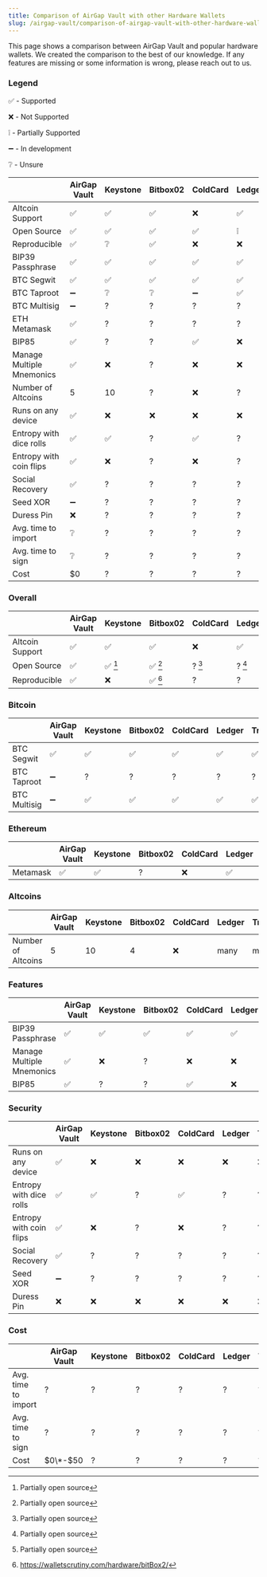 ```yaml
---
title: Comparison of AirGap Vault with other Hardware Wallets
slug: /airgap-vault/comparison-of-airgap-vault-with-other-hardware-wallets
---
```


This page shows a comparison between AirGap Vault and popular hardware wallets. We created the comparison to the best of our knowledge. If any features are missing or some information is wrong, please reach out to us.

### Legend

✅ - Supported

❌ - Not Supported

❕ - Partially Supported

➖ - In development

❔ - Unsure

|                           | AirGap Vault | Keystone | Bitbox02 | ColdCard | Ledger | Trezor |
| ------------------------- | ------------ | -------- | -------- | -------- | ------ | ------ |
| Altcoin Support           | ✅           | ✅       | ✅       | ❌       | ✅     | ✅     |
| Open Source               | ✅           | ✅       | ✅       | ✅       | ❕     | ✅     |
| Reproducible              | ✅           | ❔       | ✅       | ❌       | ❌     | ✅     |
| BIP39 Passphrase          | ✅           | ✅       | ✅       | ✅       | ✅     | ✅     |
| BTC Segwit                | ✅           | ✅       | ✅       | ✅       | ✅     | ✅     |
| BTC Taproot               | ➖           | ❔       | ❔       | ➖       | ✅     | ✅     |
| BTC Multisig              | ➖           | ?        | ?        | ?        | ?      | ?      |
| ETH Metamask              | ✅           | ?        | ?        | ?        | ?      | ?      |
| BIP85                     | ✅           | ?        | ?        | ✅       | ❌     | ?      |
| Manage Multiple Mnemonics | ✅           | ❌       | ?        | ❌       | ❌     | ?      |
| Number of Altcoins        | 5            | 10       | ?        | ❌       | ?      | ?      |
| Runs on any device        | ✅           | ❌       | ❌       | ❌       | ❌     | ❌     |
| Entropy with dice rolls   | ✅           | ✅       | ?        | ✅       | ?      | ?      |
| Entropy with coin flips   | ✅           | ❌       | ?        | ❌       | ?      | ?      |
| Social Recovery           | ✅           | ?        | ?        | ?        | ?      | ?      |
| Seed XOR                  | ➖           | ?        | ?        | ?        | ?      | ?      |
| Duress Pin                | ❌           | ?        | ?        | ?        | ?      | ?      |
| Avg. time to import       | ❔           | ?        | ?        | ?        | ?      | ?      |
| Avg. time to sign         | ❔           | ?        | ?        | ?        | ?      | ?      |
| Cost                      | $0           | ?        | ?        | ?        | ?      | ?      |

### Overall

|                 | AirGap Vault | Keystone | Bitbox02 | ColdCard | Ledger | Trezor |
| --------------- | ------------ | -------- | -------- | -------- | ------ | ------ |
| Altcoin Support | ✅           | ✅       | ✅       | ❌       | ✅     | ✅     |
| Open Source     | ✅           | ✅ [^1]  | ✅ [^2]  | ? [^3]   | ? [^4] | ? [^5] |
| Reproducible    | ✅           | ❌       | ✅ [^6]  | ?        | ?      | ?      |

[^1]: Partially open source
[^2]: Partially open source
[^3]: Partially open source
[^4]: Partially open source
[^5]: Partially open source
[^6]: https://walletscrutiny.com/hardware/bitBox2/

### Bitcoin

|              | AirGap Vault | Keystone | Bitbox02 | ColdCard | Ledger | Trezor |
| ------------ | ------------ | -------- | -------- | -------- | ------ | ------ |
| BTC Segwit   | ✅           | ✅       | ✅       | ✅       | ✅     | ✅     |
| BTC Taproot  | ➖           | ?        | ?        | ?        | ?      | ?      |
| BTC Multisig | ➖           | ✅       | ✅       | ✅       | ✅     | ✅     |

### Ethereum

|          | AirGap Vault | Keystone | Bitbox02 | ColdCard | Ledger | Trezor |
| -------- | ------------ | -------- | -------- | -------- | ------ | ------ |
| Metamask | ✅           | ✅       | ?        | ❌       | ✅     | ✅     |

### Altcoins

|                    | AirGap Vault | Keystone | Bitbox02 | ColdCard | Ledger | Trezor |
| ------------------ | ------------ | -------- | -------- | -------- | ------ | ------ |
| Number of Altcoins | 5            | 10       | 4        | ❌       | many   | many   |

### Features

|                           | AirGap Vault | Keystone | Bitbox02 | ColdCard | Ledger | Trezor |
| ------------------------- | ------------ | -------- | -------- | -------- | ------ | ------ |
| BIP39 Passphrase          | ✅           | ✅       | ✅       | ✅       | ✅     | ✅     |
| Manage Multiple Mnemonics | ✅           | ❌       | ?        | ❌       | ❌     | ?      |
| BIP85                     | ✅           | ?        | ?        | ✅       | ❌     | ?      |

### Security

|                         | AirGap Vault | Keystone | Bitbox02 | ColdCard | Ledger | Trezor |
| ----------------------- | ------------ | -------- | -------- | -------- | ------ | ------ |
| Runs on any device      | ✅           | ❌       | ❌       | ❌       | ❌     | ❌     |
| Entropy with dice rolls | ✅           | ✅       | ?        | ✅       | ?      | ?      |
| Entropy with coin flips | ✅           | ❌       | ?        | ❌       | ?      | ?      |
| Social Recovery         | ✅           | ?        | ?        | ?        | ?      | ?      |
| Seed XOR                | ➖           | ?        | ?        | ?        | ?      | ?      |
| Duress Pin              | ❌           | ❌       | ❌       | ❌       | ❌     | ❌     |

### Cost

|                     | AirGap Vault | Keystone | Bitbox02 | ColdCard | Ledger | Trezor |
| ------------------- | ------------ | -------- | -------- | -------- | ------ | ------ |
| Avg. time to import | ?            | ?        | ?        | ?        | ?      | ?      |
| Avg. time to sign   | ?            | ?        | ?        | ?        | ?      | ?      |
| Cost                | $0\*-$50     | ?        | ?        | ?        | ?      | ?      |
